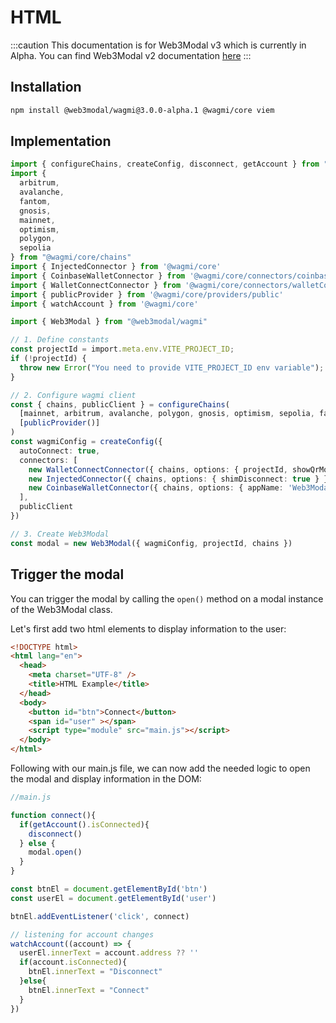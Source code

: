 # HTML

:::caution
This documentation is for Web3Modal v3 which is currently in Alpha. You can find Web3Modal v2 documentation [here](../html/wagmi/installation.mdx)
:::

## Installation

```bash npm2yarn
npm install @web3modal/wagmi@3.0.0-alpha.1 @wagmi/core viem
```

## Implementation

```ts
import { configureChains, createConfig, disconnect, getAccount } from "@wagmi/core"
import { 
  arbitrum,
  avalanche,
  fantom,
  gnosis,
  mainnet,
  optimism,
  polygon,
  sepolia
} from "@wagmi/core/chains"
import { InjectedConnector } from '@wagmi/core'
import { CoinbaseWalletConnector } from '@wagmi/core/connectors/coinbaseWallet'
import { WalletConnectConnector } from '@wagmi/core/connectors/walletConnect'
import { publicProvider } from '@wagmi/core/providers/public'
import { watchAccount } from '@wagmi/core'

import { Web3Modal } from "@web3modal/wagmi"

// 1. Define constants
const projectId = import.meta.env.VITE_PROJECT_ID;
if (!projectId) {
  throw new Error("You need to provide VITE_PROJECT_ID env variable");
}

// 2. Configure wagmi client
const { chains, publicClient } = configureChains(
  [mainnet, arbitrum, avalanche, polygon, gnosis, optimism, sepolia, fantom],
  [publicProvider()]
)
const wagmiConfig = createConfig({
  autoConnect: true,
  connectors: [
    new WalletConnectConnector({ chains, options: { projectId, showQrModal: false } }),
    new InjectedConnector({ chains, options: { shimDisconnect: true } }),
    new CoinbaseWalletConnector({ chains, options: { appName: 'Web3Modal' } })
  ],
  publicClient
})

// 3. Create Web3Modal
const modal = new Web3Modal({ wagmiConfig, projectId, chains })
```

## Trigger the modal

You can trigger the modal by calling the `open()` method on a modal instance of the Web3Modal class.

Let's first add two html elements to display information to the user:

```html
<!DOCTYPE html>
<html lang="en">
  <head>
    <meta charset="UTF-8" />
    <title>HTML Example</title>
  </head>
  <body>
    <button id="btn">Connect</button>
    <span id="user" ></span>
    <script type="module" src="main.js"></script>
  </body>
</html>
```

Following with our main.js file, we can now add the needed logic to open the modal and display information in the DOM:  
```ts
//main.js

function connect(){
  if(getAccount().isConnected){
    disconnect()
  } else {
    modal.open()
  }
}

const btnEl = document.getElementById('btn')
const userEl = document.getElementById('user')

btnEl.addEventListener('click', connect)

// listening for account changes
watchAccount((account) => {
  userEl.innerText = account.address ?? ''
  if(account.isConnected){
    btnEl.innerText = "Disconnect"
  }else{
    btnEl.innerText = "Connect"
  }
})
```
